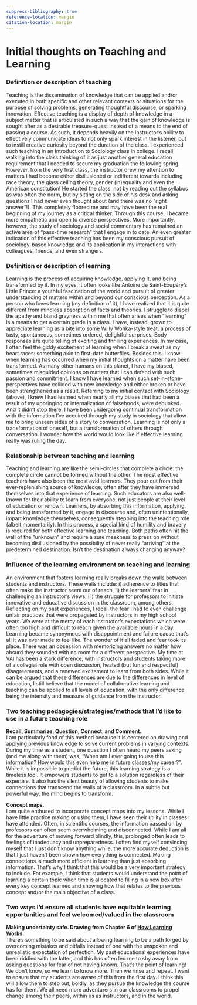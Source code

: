 ```yaml
---
suppress-bibliography: true
reference-location: margin
citation-location: margin
---
```


# Initial thoughts on Teaching and Learning

### Definition or description of teaching 

Teaching is the dissemination of knowledge that can be applied and/or executed in both specific and other relevant contexts or situations for the purpose of solving problems, generating thoughtful discourse, or sparking innovation. Effective teaching is a display of depth of knowledge in a subject matter that is articulated in such a way that the gain of knowledge is sought after as a desirable treasure-quest instead of a means to the end of passing a course. As such, it depends heavily on the instructor’s ability to effectively communicate ideas to not only spark interest in the listener, but to instill creative curiosity beyond the duration of the class. I experienced such teaching in an Introduction to Sociology class in college. I recall walking into the class thinking of it as just another general education requirement that I needed to secure my graduation the following spring. However, from the very first class, the instructor drew my attention to matters I had become either disillusioned or indifferent towards including race theory, the glass ceiling theory, gender (in)equality and even the American constitution! He started the class, not by reading out the syllabus as was often the norm, but by sitting on the side of his desk and asking questions I had never even thought about (and there was no “right answer”!). This completely floored me and may have been the real beginning of my journey as a critical thinker. Through this course, I became more empathetic and open to diverse perspectives. More importantly, however, the study of sociology and social commentary has remained an active area of “pass-time research” that I engage in to date. An even greater indication of this effective teaching has been my conscious pursuit of sociology-based knowledge and its application in my interactions with colleagues, friends, and even strangers. 

### Definition or description of learning 

Learning is the process of acquiring knowledge, applying it, and being transformed by it. In my eyes, it often looks like Antoine de Saint-Exupéry’s Little Prince: a youthful fascination of the world and pursuit of greater understanding of matters within and beyond our conscious perception. As a person who loves learning (my definition of it), I have realized that it is quite different from mindless absorption of facts and theories. I struggle to dispel the apathy and bland grayness within me that often arises when “learning” is a means to get a certain grade in a class. I have, instead, grown to appreciate learning as a bite into some Willy Wonka-style treat: a process of tasty, spontaneous, sometimes ordered, delightful surprises. Body responses are quite telling of exciting and thrilling experiences. In my case, I often feel the giddy excitement of learning when I break a sweat as my heart races: something akin to first-date butterflies. Besides this, I know when learning has occurred when my initial thoughts on a matter have been transformed. As many other humans on this planet, I have my biased, sometimes misguided opinions on matters that I can defend with such passion and commitment. I know I have learned when such set-in-stone-perspectives have collided with new knowledge and either broken or have been strengthened as a result. Referring to my initial contact with Sociology (above), I knew I had learned when nearly all my biases that had been a result of my upbringing or internalization of falsehoods, were debunked. And it didn’t stop there. I have been undergoing continual transformation with the information I’ve acquired through my study in sociology that allow me to bring unseen sides of a story to conversation. Learning is not only a transformation of oneself, but a transformation of others through conversation. I wonder how the world would look like if effective learning really was ruling the day.

### Relationship between teaching and learning

Teaching and learning are like the semi-circles that complete a circle: the complete circle cannot be formed without the other. The most effective teachers have also been the most avid learners. They pour out from their ever-replenishing source of knowledge, often after they have immersed themselves into that experience of learning. Such educators are also well-known for their ability to learn from everyone, not just people at their level of education or renown. Learners, by absorbing this information, applying, and being transformed by it, engage in discourse and, often unintentionally, impart knowledge themselves, consequently stepping into the teaching role (albeit momentarily). In this process, a special kind of humility and bravery is required for both effective learning and teaching. Both paths often hit the wall of the “unknown” and require a sure meekness to press on without becoming disillusioned by the possibility of never really “arriving” at the predetermined destination. Isn’t the destination always changing anyway? 

### Influence of the learning environment on teaching and learning

An environment that fosters learning really breaks down the walls between students and instructors. These walls include: i) adherence to titles that often make the instructor seem out of reach, ii) the learners’ fear in challenging an instructor’s views, iii) the struggle for professors to initiate innovative and educative discussion in the classroom, among others. Reflecting on my past experiences, I recall the fear I had to even challenge unfair practices that were propagated by instructors in my high school years. We were at the mercy of each instructor’s expectations which were often too high and difficult to reach given the available hours in a day. Learning became synonymous with disappointment and failure cause that’s all it was ever made to feel like. The wonder of it all faded and fear took its place. There was an obsession with memorizing answers no matter how absurd they sounded with no room for a different perspective. My time at VAI has been a stark difference, with instructors and students taking more of a collegial role with open discussion, heated (but fun and respectful) disagreements, and a renewed excitement to learn from both sides. While it can be argued that these differences are due to the differences in level of education, I still believe that the model of collaborative learning and teaching can be applied to all levels of education, with the only difference being the intensity and measure of guidance from the instructor. 

### Two teaching pedagogies/strategies/methods that I'd like to use in a future teaching role

**Recall, Summarize, Question, Connect, and Comment.**
</br>
I am particularly fond of this method because it is centered on drawing and applying previous knowledge to solve current problems in varying contexts. During my time as a student, one question I often heard my peers asking (and me along with them) was, “When am I ever going to use this information? How would this even help me in future classes/my career?”. While it is impossible to predict the future, this learning strategy is a timeless tool. It empowers students to get to a solution regardless of their expertise. It also has the silent beauty of allowing students to make connections that transcend the walls of a classroom. In a subtle but powerful way, the mind begins to transform.

**Concept maps.**
</br>
I am quite enthused to incorporate concept maps into my lessons. While I have little practice making or using them, I have seen their utility in classes I have attended. Often, in scientific courses, the information passed on by professors can often seem overwhelming and disconnected. While I am all for the adventure of moving forward blindly, this, prolonged often leads to feelings of inadequacy and unpreparedness. I often find myself convincing myself that I just don’t know anything while, the more accurate deduction is that I just haven’t been shown how everything is connected. Making connections is much more efficient in learning than just absorbing information. That’s why I think that this would be a very important strategy to include. For example, I think that students would understand the point of learning a certain topic when time is allocated to filling in a new box after every key concept learned and showing how that relates to the previous concept and/or the main objective of a class.

### Two ways I'd ensure all students have equitable learning opportunities and feel welcomed/valued in the classroom

**Making uncertainty safe. Drawing from Chapter 6 of [How Learning Works](chrome-extension://efaidnbmnnnibpcajpcglclefindmkaj/https://firstliteracy.org/wp-content/uploads/2015/07/How-Learning-Works.pdf).**
</br>
There’s something to be said about allowing learning to be a path forged by overcoming mistakes and pitfalls instead of one with the unspoken and unrealistic expectation of perfection. My past educational experiences have been riddled with the latter, and this has often led me to shy away from asking questions for fear of not having known. That’s the point of learning! We don’t know, so we learn to know more. Then we rinse and repeat. I want to ensure that my students are aware of this from the first day. I think this will allow them to step out, boldly, as they pursue the knowledge the course has for them. We all need more adventurers in our classrooms to propel change among their peers, within us as instructors, and in the world.



